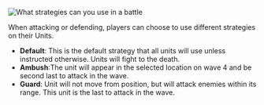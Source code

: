 ![What strategies can you use in a battle](/img/header_strategies.jpg "Battle Strategies")

When attacking or defending, players can choose to use different strategies on their Units.

- **Default**: This is the default strategy that all units will use unless instructed otherwise. Units will fight to the death.
- **Ambush**:The unit will appear in the selected location on wave 4 and be second last to attack in the wave.
- **Guard**: Unit will not move from position, but will attack enemies within its range. This unit is the last to attack in the wave.
